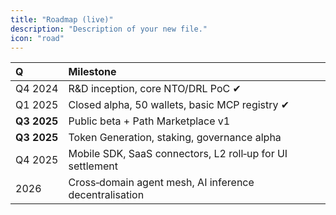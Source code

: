 ```yaml
---
title: "Roadmap (live)"
description: "Description of your new file."
icon: "road"
---
```


| Q | Milestone |
| :---- | :---- |
| Q4 2024 | R\&D inception, core NTO/DRL PoC ✔ |
| Q1 2025 | Closed alpha, 50 wallets, basic MCP registry ✔ |
| **Q3 2025** | Public beta \+ Path Marketplace v1 |
| **Q3 2025** | Token Generation, staking, governance alpha |
| Q4 2025 | Mobile SDK, SaaS connectors, L2 roll‑up for UI settlement |
| 2026 | Cross‑domain agent mesh, AI inference decentralisation  |